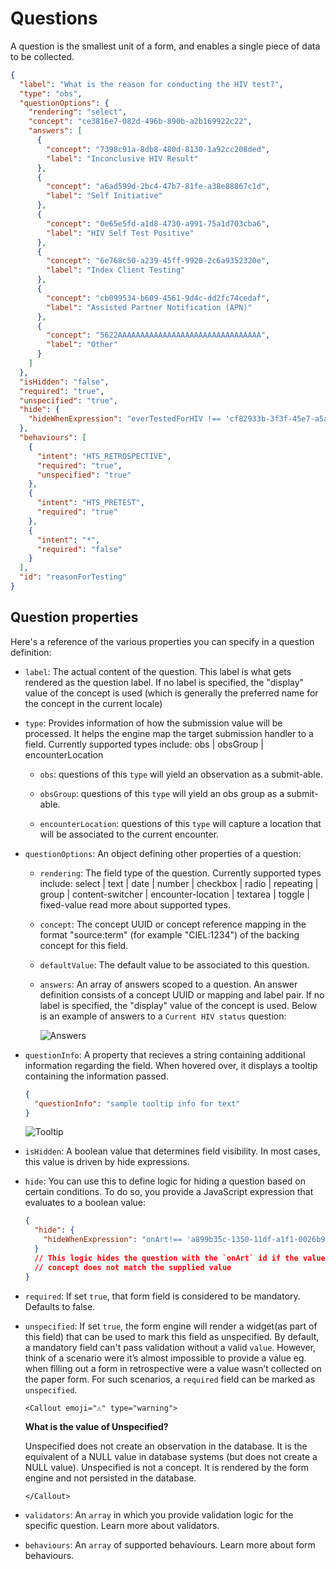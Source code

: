 
# Questions

A question is the smallest unit of a form, and enables a single piece of data to be collected.

```json copy
{
  "label": "What is the reason for conducting the HIV test?",
  "type": "obs",
  "questionOptions": {
    "rendering": "select",
    "concept": "ce3816e7-082d-496b-890b-a2b169922c22",
    "answers": [
      {
        "concept": "7398c91a-8db8-480d-8130-1a92cc208ded",
        "label": "Inconclusive HIV Result"
      },
      {
        "concept": "a6ad599d-2bc4-47b7-81fe-a38e88867c1d",
        "label": "Self Initiative"
      },
      {
        "concept": "0e65e5fd-a1d8-4730-a991-75a1d703cba6",
        "label": "HIV Self Test Positive"
      },
      {
        "concept": "6e768c50-a239-45ff-9920-2c6a9352320e",
        "label": "Index Client Testing"
      },
      {
        "concept": "cb099534-b609-4561-9d4c-dd2fc74cedaf",
        "label": "Assisted Partner Notification (APN)"
      },
      {
        "concept": "5622AAAAAAAAAAAAAAAAAAAAAAAAAAAAAAAA",
        "label": "Other"
      }
    ]
  },
  "isHidden": "false",
  "required": "true",
  "unspecified": "true",
  "hide": {
    "hideWhenExpression": "everTestedForHIV !== 'cf82933b-3f3f-45e7-a5ab-5d31aaee3da3'"
  },
  "behaviours": [
    {
      "intent": "HTS_RETROSPECTIVE",
      "required": "true",
      "unspecified": "true"
    },
    {
      "intent": "HTS_PRETEST",
      "required": "true"
    },
    {
      "intent": "*",
      "required": "false"
    }
  ],
  "id": "reasonForTesting"
}
```

## Question properties

Here's a reference of the various properties you can specify in a question definition:

- `label`: The actual content of the question. This label is what gets rendered as the question label. If no label is specified, the "display" value of the concept is used (which is generally the preferred name for the concept in the current locale)

- `type`: Provides information of how the submission value will be processed. It helps the engine map the target submission handler to a field. Currently supported types include: obs | obsGroup | encounterLocation

  - `obs`: questions of this `type` will yield an observation as a submit-able.

  - `obsGroup`: questions of this `type` will yield an obs group as a submit-able.

  - `encounterLocation`: questions of this `type` will capture a location that will be associated to the current encounter.

- `questionOptions`: An object defining other properties of a question:

  - `rendering`: The field type of the question. Currently supported types include: select | text | date | number | checkbox | radio | repeating | group | content-switcher | encounter-location | textarea | toggle | fixed-value read more about supported types.

  - `concept`: The concept UUID or concept reference mapping in the format "source:term" (for example "CIEL:1234") of the backing concept for this field.

  - `defaultValue`: The default value to be associated to this question.

  - `answers`: An array of answers scoped to a question. An answer definition consists of a concept UUID or mapping and label pair. If no label is specified, the "display" value of the concept is used. Below is an example of answers to a `Current HIV status` question:

    ![Answers](/answers.png)

- `questionInfo`: A property that recieves a string containing additional information regarding the field. When hovered over, it displays a tooltip containing the information passed.

  ```json copy
  {
    "questionInfo": "sample tooltip info for text"
  }
  ```

  ![Tooltip](/tooltip.png)

- `isHidden`: A boolean value that determines field visibility. In most cases, this value is driven by hide expressions.

- `hide`: You can use this to define logic for hiding a question based on certain conditions. To do so, you provide a JavaScript expression that evaluates to a boolean value:

  ```json copy
  {
    "hide": {
      "hideWhenExpression": "onArt!== 'a899b35c-1350-11df-a1f1-0026b9348838'"
    }
    // This logic hides the question with the `onArt` id if the value of its
    // concept does not match the supplied value
  }
  ```

- `required`: If set `true`, that form field is considered to be mandatory. Defaults to false.

- `unspecified`: If set `true`, the form engine will render a widget(as part of this field) that can be used to mark this field as unspecified. By default, a mandatory field can't pass validation without a valid `value`. However, think of a scenario were it’s almost impossible to provide a value eg. when filling out a form in retrospective were a value wasn’t collected on the paper form. For such scenarios, a `required` field can be marked as `unspecified`.

      <Callout emoji="⚠️" type="warning">

  **What is the value of Unspecified?**

  Unspecified does not create an observation in the database. It is the
  equivalent of a NULL value in database systems (but does not create a NULL
  value). Unspecified is not a concept. It is rendered by the form engine and
  not persisted in the database.

      </Callout>

- `validators`: An `array` in which you provide validation logic for the specific question. Learn more about validators.
- `behaviours`: An `array` of supported behaviours. Learn more about form behaviours.
